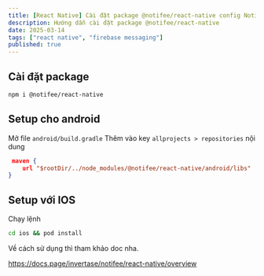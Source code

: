 ```yaml
---
title: [React Native] Cài đặt package @notifee/react-native config Notifications  
description: Hướng dẫn cài đặt package @notifee/react-native
date: 2025-03-14
tags: ["react native", "firebase messaging"]
published: true
---
```


## Cài đặt package 

```bash
npm i @notifee/react-native
```

## Setup cho android

Mở file `android/build.gradle` Thêm vào key `allprojects > repositories` nội dung 

```json 
 maven {
    url "$rootDir/../node_modules/@notifee/react-native/android/libs"
}
```

## Setup với IOS

Chạy lệnh 

```bash
cd ios && pod install
```

Về cách sử dụng thì tham khảo doc nha.

https://docs.page/invertase/notifee/react-native/overview